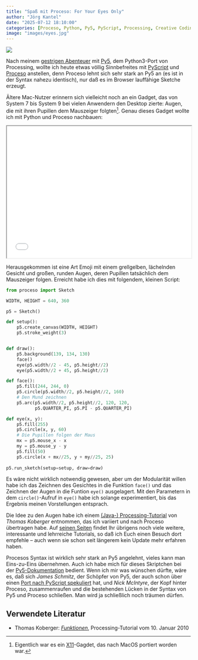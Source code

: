 ```yaml
---
title: "Spaß mit Proceso: For Your Eyes Only"
author: "Jörg Kantel"
date: "2025-07-12 18:10:00"
categories: [Proceso, Python, Py5, PyScript, Processing, Creative Coding]
image: "images/eyes.jpg"
---
```


[![](images/eyes-b.jpg)](https://www.flickr.com/photos/schockwellenreiter/54650041848/)

Nach meinem [gestrigen Abenteuer](https://kantel.github.io/posts/2025071101_pythagoras_baum_py5/) mit [Py5](http://cognitiones.kantel-chaos-team.de/programmierung/creativecoding/processing/py5.html), dem Python3-Port von Processing, wollte ich heute etwas völlig Sinnbefreites mit [PyScript](http://cognitiones.kantel-chaos-team.de/programmierung/python/pyscript.html) und [Proceso](https://proceso.cc/) anstellen, denn Proceso lehnt sich sehr stark an Py5 an (es ist in der Syntax nahezu identisch), nur daß es im Browser lauffähige Sketche erzeugt.

Ältere Mac-Nutzer erinnern sich vielleicht noch an ein Gadget, das von System&nbsp;7 bis System&nbsp;9 bei vielen Anwendern den Desktop zierte: Augen, die mit ihren Pupillen dem Mauszeiger folgten[^1]. Genau dieses Gadget wollte ich mit Python und Proceso nachbauen:

[^1]: Eigentlich war es ein [X11](https://de.wikipedia.org/wiki/X_Window_System)-Gagdet, das nach MacOS portiert worden war.

<iframe src="proceso/index.html" width="100%" height="360"></iframe>

Herausgekommen ist eine Art Emoji mit einem grellgelben, lächelnden Gesicht und großen, runden Augen, deren Pupillen tatsächlich dem Mauszeiger folgen. Erreicht habe ich dies mit folgendem, kleinen Script:

~~~python
from proceso import Sketch

WIDTH, HEIGHT = 640, 360

p5 = Sketch()

def setup():
    p5.create_canvas(WIDTH, HEIGHT)
    p5.stroke_weight(3)


def draw():
    p5.background(139, 134, 130)
    face()
    eye(p5.width//2 - 45, p5.height//2)
    eye(p5.width//2 + 45, p5.height//2)

def face():
    p5.fill(244, 244, 0)
    p5.circle(p5.width//2, p5.height//2, 160)
    # Den Mund zeichnen
    p5.arc(p5.width//2, p5.height//2, 120, 120,
           p5.QUARTER_PI, p5.PI - p5.QUARTER_PI)

def eye(x, y):
    p5.fill(255)
    p5.circle(x, y, 60)
    # Die Pupillen folgen der Maus
    mx = p5.mouse_x - x
    my = p5.mouse_y - y
    p5.fill(50)
    p5.circle(x + mx//25, y + my//25, 25)
    
p5.run_sketch(setup=setup, draw=draw)
~~~

Es wäre nicht wirklich notwendig gewesen, aber um der Modularität willen habe ich das Zeichnen des Gesichtes in die Funktion `face()` und das Zeichnen der Augen in die Funtion `eye()` ausgelagert. Mit den Parametern in dem `circle()`-Aufruf in `eye()` habe ich solange experimentiert, bis das Ergebnis meinen Vorstellungen entsprach.

Die Idee zu den Augen habe ich einem [(Java-) Processing-Tutorial](https://lernprocessing.wordpress.com/2010/01/10/funktionen/) von *Thomas Koberger* entnommen, das ich variiert und nach Proceso übertragen habe. Auf [seinen Seiten](https://lernprocessing.wordpress.com/2010/01/18/processing-links/) findet Ihr übrigens noch viele weitere, interessante und lehrreiche Tutorials, so daß ich Euch einen Besuch dort empfehle -- auch wenn sie schon seit längerem kein Update mehr erfahren haben.

Procesos Syntax ist wirklich sehr stark an Py5 angelehnt, vieles kann man Eins-zu-Eins übernehmen. Auch ich habe mich für dieses Skriptchen bei der [Py5-Dokumentation](https://py5coding.org/reference/sketch_arc.html) bedient. Wenn ich mir was wünschen dürfte, wäre es, daß sich *James Schmitz*, der Schöpfer von Py5, der auch schon über einen [Port nach PyScript spekuliert](https://kantel.github.io/posts/2024072701_py5_pyscript/) hat, und *Nick McIntyre*, der Kopf hinter Proceso, zusammenraufen und die bestehenden Lücken in der Syntax von Py5 und Proceso schließen. Man wird ja schließlich noch träumen dürfen.

## Verwendete Literatur

- Thomas Koberger: *[Funktionen](https://lernprocessing.wordpress.com/2010/01/10/funktionen/)*, Processing-Tutorial vom 10. Januar 2010